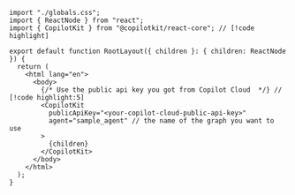 ```tsx title="layout.tsx"
import "./globals.css";
import { ReactNode } from "react";
import { CopilotKit } from "@copilotkit/react-core"; // [!code highlight]

export default function RootLayout({ children }: { children: ReactNode }) {
  return (
    <html lang="en">
      <body> 
        {/* Use the public api key you got from Copilot Cloud  */} // [!code highlight:5]
        <CopilotKit 
          publicApiKey="<your-copilot-cloud-public-api-key>"
          agent="sample_agent" // the name of the graph you want to use
        > 
          {children}
        </CopilotKit>
      </body>
    </html>
  );
}
```
